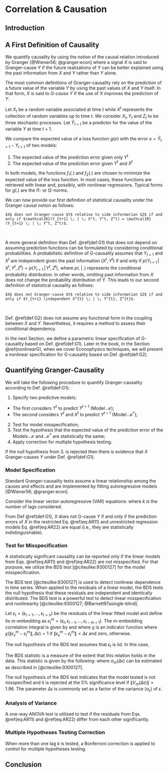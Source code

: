 # Correlation & Causation

## Introduction

## A First Definition of Causality

We quantify causality by using the notion of the causal relation introduced by Granger [@Wiener56; @granger:econ] where a signal $X$ is said to Granger-cause $Y$ if the future realizations of $Y$ can be better explained using the past information from $X$ and $Y$ rather than $Y$ alone.

The most common definitions of Granger-causality rely on the prediction of a future 
value of the variable $Y$ by using the past values of $X$ and $Y$ itself. 
In that form, $X$ is said to *G-cause* $Y$ if the use of $X$ improves the prediction of $Y$.

Let $X_t$ be a random variable associated at time $t$ while $X^t$ represents the collection of random variables up to time $t$.
We consider ${X_t}, {Y_t}$ and ${Z_t}$ to be three stochastic processes. 
Let $\hat Y_{t+1}$ be a predictor for the value of the variable $Y$ at time $t+1$. 

We compare the expected value of a loss function $g(e)$ with the error $e=\hat{Y}_{t+1} - Y_{t+1}$ of two models: 

1. The expected value of the prediction error given only $Y^t$ 
\begin{equation}
 \mathcal{R}(Y^{t+1} \, | \, Y^t,Z^t) = \mathbb{E}[g(Y_{t+1} - f_1(X^{t},Z^t))]
\end{equation}
2. The expected value of the prediction error given $Y^t$ and $X^t$
\begin{equation}
 \mathcal{R}(Y^{t+1} \, | \, X^{t},Y^t,Z^t) = \mathbb{E}[g(Y_{t+1} - f_2(X^{t},Y^t,Z^t))].
\end{equation}

In both models, the functions $f_1(.)$ and $f_2(.)$ are chosen to minimize the expected value of the loss function.  In most cases, these functions are retrieved with linear and, possibly, with nonlinear regressions. Typical forms for $g(.)$ are the $l1$- or $l2$-norms.

We can now provide our first definition of statistical causality under the Granger causal notion as follows:

```definition
$X$ does not Granger-cause $Y$ relative to side information $Z$ if and only if $\mathcal{R}(Y_{t+1} \; | \; X^t, Y^t, Z^t) = \mathcal{R}(Y_{t+1} \; | \; Y^t, Z^t)$.
```
<br />

A more general definition than Def. \@ref(def:G1) that does not depend on assuming prediction functions can be formulated by considering conditional probabilities.
A probabilistic definition of G-causality assumes that $Y_{t+1}$ and $X^{t}$ are independent given the 
past information $(X^{t}, Y^{t})$ if and only if
$p(Y_{t+1} \, | \, X^{t}, Y^{t}, Z^{t}) = p(Y_{t+1} \, | \, Y^{t}, Z^{t})$, 
where $p(. \, | \, .)$ represents the conditional probability distribution.
In other words, omitting past information from $X$ does not change the probability distribution of $Y$. This leads to our second definition of statistical causality as follows:

```definition
$X$ does not Granger-cause $Y$ relative to side information $Z$ if and only if $Y_{t+1} \independent X^{t} \; | \; Y^{t}, Z^{t}$.
```
<br />

Def. \@ref(def:G2) does not assume any functional form in the coupling between $X$ and $Y$. 
Nevertheless, it requires a method to assess their conditional dependency. 

In the next Section, we define a parametric linear specification of G-causality based on Def. \@ref(def:G1).
Later in the book, in the Section \@ref(nonlinearG), when we cover Econophysics techniques, we will present a nonlinear specification for G-causality based on Def. \@ref(def:G2).

## Quantifying Granger-Causality {#LinearG}

We will take the following procedure to quantify Granger-causality according to Def. \@ref(def:G1):

1. Specify two predictive models:
  * The first considers $Y^t$ to predict $Y^{t+1}$ (Model $\mathcal{M}$);
  * The second considers $Y^t$ and $X^t$ to predict $Y^{t+1}$ (Model $\mathcal{M}^*$);
2. Test for model misspecification;
3. Test the hypothesis that the expected value of the prediction error of the Models $\mathcal{M}$ and $\mathcal{M}^*$ are statistically the same;
4. Apply correction for multiple hypothesis testing.

If the null hypothesis from 3. is rejected then there is evidence that $X$ Granger-causes $Y$ under Def. \@ref(def:G1).

### Model Specification

Standard Granger-causality  tests  assume  a  linear  relationship  among the causes and effects and are implemented by fitting autoregressive models [@Wiener56; @granger:econ].

Consider the linear vector-autoregressive (VAR) equations:
\begin{align}
Y(t) &= {\alpha} + \sum^k_{\Delta t=1}{{\beta}_{\Delta t} Y(t-\Delta t)} + \epsilon_t, (\#eq:AR11)\\
Y(t) &= \widehat{\alpha} + \sum^k_{\Delta t=1}{{\widehat{\beta}}_{\Delta t} Y(t-\Delta t)} +  \sum^k_{\Delta t=1}{{\widehat{\gamma}}_{\Delta t}X(t-\Delta t)}+ \widehat{\epsilon}_t, (\#eq:AR22)
\end{align}
where $k$ is the number of lags considered.

From Def \@ref(def:G1), $X$ does not G-cause $Y$ if and only if the prediction errors of $X$ in the restricted Eq. \@ref(eq:AR11) and unrestricted regression models Eq. \@ref(eq:AR22) are equal (i.e., they are statistically indistinguishable).

### Test for Misspecification

A statistically significant causality can be reported only if the linear models from Eqs. \@ref(eq:AR11) and \@ref(eq:AR22) are not misspecified. For that purpose, we utilize the BDS test [@citeulike:9300127] for the model misspecification.

The BDS test [@citeulike:9300127] is used to detect nonlinear dependence in time series. 
When applied to the residuals of a linear model, the BDS tests the null hypothesis that these residuals are independent and identically distributed.
The BDS test is a powerful test to detect linear misspecification and nonlinearity [@citeulike:9300127; @Barnett97asingle-blind].

Let $\epsilon_t = (\epsilon_{t=1}, \ldots, \epsilon_{t=n})$ be the residuals of the linear fitted model and define its $m$-embedding as
$\epsilon_t^m = (\epsilon_{t}, \epsilon_{t-1}, \ldots, \epsilon_{t-m+1})$. The  $m$-embedding correlation integral is given by
\begin{align}
C_{m,n}(\Delta \epsilon) = \frac{2}{k(k-1)}\sum_{s = 1}^{t}{\sum_{t=s}^{n}{ \chi(\| \epsilon_s^m - \epsilon_t^m \|, \Delta \epsilon)    }}, \nonumber
\end{align}
and
\begin{align}
C_{m}(\Delta \epsilon) = \lim_{n\to\infty} C_{m,n}(\Delta \epsilon), \nonumber
\end{align}
where $\chi$ is an indicator function where $\chi(\| \epsilon_s^m - \epsilon_t^m \|, \Delta \epsilon) = 1$ if 
$\| \epsilon_s^m - \epsilon_t^m \| < \Delta \epsilon$ and zero, otherwise.

The null hypothesis of the BDS test assumes that $\epsilon_t$ is iid. In this case,
\begin{align}
C_{m}(\Delta \epsilon) = C_{1}(\Delta \epsilon)^m. \nonumber
\end{align}

The BDS statistic is a measure of the extent that this relation holds in the data. This statistic is given by the following:
\begin{align}
V_{m}(\Delta \epsilon) = \sqrt{n}\frac{C_{m}(\Delta \epsilon) - C_{1}(\Delta \epsilon)^m}{\sigma_m(\Delta \epsilon)}, \nonumber
\end{align}
where $\sigma_m(\Delta \epsilon)$ can be estimated as described in [@citeulike:9300127]. 

The null hypothesis of the BDS test indicates that the model tested is not misspecified and it is rejected at the 5\% significance level if $\|V_m(\Delta \epsilon)\| > 1.96$.
The parameter $\Delta \epsilon$ is commonly set as a factor of the variance ($\sigma_\epsilon$) of $\epsilon$. 

<!-- We report results for $\Delta \epsilon = \sigma_\epsilon/2$ and the embedding dimension $m = 2$. We also performed tests for $\Delta \epsilon = \sigma_\epsilon$ and $m = 3$ with no significant differences in the results. -->

### Analysis of Variance

A one-way ANOVA test is utilized to test if the residuals from Eqs. \@ref(eq:AR11) and \@ref(eq:AR22) differ from each other significantly. 

### Multiple Hypotheses Testing Correction

When more than one lag $k$ is tested, a Bonferroni correction is applied to control for multiple hypotheses testing.

## Conclusion

